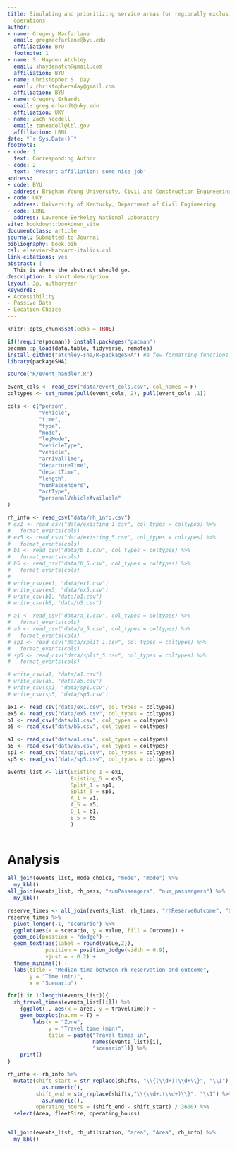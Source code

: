 ```yaml
---
title: Simulating and prioritizing service areas for regionally exclusive microtransit
  operations.
author:
- name: Gregory Macfarlane
  email: gregmacfarlane@byu.edu
  affiliation: BYU
  footnote: 1
- name: S. Hayden Atchley
  email: shaydenatch@gmail.com
  affiliation: BYU
- name: Christopher S. Day
  email: christophersday@gmail.com
  affiliation: BYU
- name: Gregory Erhardt
  email: greg.erhardt@uky.edu
  affiliation: UKY
- name: Zach Needell
  email: zaneedell@lbl.gov
  affiliation: LBNL
date: "`r Sys.Date()`"
footnote:
- code: 1
  text: Corresponding Author
- code: 2
  text: 'Present affiliation: some nice job'
address:
- code: BYU
  address: Brigham Young University, Civil and Construction Engineering Department
- code: UKY
  address: University of Kentucky, Department of Civil Engineering
- code: LBNL
  address: Lawrence Berkeley National Laboratory
site: bookdown::bookdown_site
documentclass: article
journal: Submitted to Journal
bibliography: book.bib
csl: elsevier-harvard-italics.csl
link-citations: yes
abstract: |
  This is where the abstract should go.
description: A short description
layout: 3p, authoryear
keywords:
- Accessibility
- Passive Data
- Location Choice
---
```


```r
knitr::opts_chunk$set(echo = TRUE)
```

```r
if(!require(pacman)) install.packages("pacman")
pacman::p_load(data.table, tidyverse, remotes)
install_github("atchley-sha/R-packageSHA") #a few formatting functions
library(packageSHA)
```

```r
source("R/event_handler.R")
```

```r
event_cols <- read_csv("data/event_cols.csv", col_names = F)
coltypes <- set_names(pull(event_cols, 2), pull(event_cols ,1))
```

```r
cols <- c("person",
          "vehicle",
          "time",
          "type",
          "mode",
          "legMode",
          "vehicleType",
          "vehicle",
          "arrivalTime",
          "departureTime",
          "departTime",
          "length",
          "numPassengers",
          "actType",
          "personalVehicleAvailable"
)
```

```r
rh_info <- read_csv("data/rh_info.csv")
# ex1 <- read_csv("data/existing_1.csv", col_types = coltypes) %>%
#   format_events(cols)
# ex5 <- read_csv("data/existing_5.csv", col_types = coltypes) %>%
#   format_events(cols)
# b1 <- read_csv("data/b_1.csv", col_types = coltypes) %>%
#   format_events(cols)
# b5 <- read_csv("data/b_5.csv", col_types = coltypes) %>%
#   format_events(cols)
# 
# write_csv(ex1, "data/ex1.csv")
# write_csv(ex5, "data/ex5.csv")
# write_csv(b1, "data/b1.csv")
# write_csv(b5, "data/b5.csv")

# a1 <- read_csv("data/a_1.csv", col_types = coltypes) %>%
#   format_events(cols)
# a5 <- read_csv("data/a_5.csv", col_types = coltypes) %>%
#   format_events(cols)
# sp1 <- read_csv("data/split_1.csv", col_types = coltypes) %>%
#   format_events(cols)
# sp5 <- read_csv("data/split_5.csv", col_types = coltypes) %>%
#   format_events(cols)

# write_csv(a1, "data/a1.csv")
# write_csv(a5, "data/a5.csv")
# write_csv(sp1, "data/sp1.csv")
# write_csv(sp5, "data/sp5.csv")

ex1 <- read_csv("data/ex1.csv", col_types = coltypes)
ex5 <- read_csv("data/ex5.csv", col_types = coltypes)
b1 <- read_csv("data/b1.csv", col_types = coltypes)
b5 <- read_csv("data/b5.csv", col_types = coltypes)

a1 <- read_csv("data/a1.csv", col_types = coltypes)
a5 <- read_csv("data/a5.csv", col_types = coltypes)
sp1 <- read_csv("data/sp1.csv", col_types = coltypes)
sp5 <- read_csv("data/sp5.csv", col_types = coltypes)

events_list <- list(Existing_1 = ex1,
                    Existing_5 = ex5,
                    Split_1 = sp1,
                    Split_5 = sp5,
                    A_1 = a1,
                    A_5 = a5,
                    B_1 = b1,
                    B_5 = b5
                    ) 
  
```


Analysis
=========================

```r
all_join(events_list, mode_choice, "mode", "mode") %>% 
  my_kbl()
all_join(events_list, rh_pass, "numPassengers", "num_passengers") %>% 
  my_kbl()

reserve_times <- all_join(events_list, rh_times, "rhReserveOutcome", "Outcome")
reserve_times %>% 
  pivot_longer(-1, "scenario") %>% 
  ggplot(aes(x = scenario, y = value, fill = Outcome)) +
  geom_col(position = "dodge") +
  geom_text(aes(label = round(value,2)),
            position = position_dodge(width = 0.9),
            vjust = - 0.2) +
  theme_minimal() +
  labs(title = "Median time between rh reservation and outcome", 
       y = "Time (min)",
       x = "Scenario")

for(i in 1:length(events_list)){
  rh_travel_times(events_list[[i]]) %>% 
    {ggplot(., aes(x = area, y = travelTime)) +
    geom_boxplot(na.rm = T) +
        labs(x = "Zone",
             y = "Travel time (min)",
             title = paste("Travel times in",
                           names(events_list)[i],
                           "scenario"))} %>% 
    print()
}  
```

```r
rh_info <- rh_info %>% 
  mutate(shift_start = str_replace(shifts, "\\{(\\d+):\\d+\\}", "\\1") %>% 
           as.numeric(),
         shift_end = str_replace(shifts,"\\{\\d+:(\\d+)\\}", "\\1") %>% 
           as.numeric(),
         operating_hours = (shift_end - shift_start) / 3600) %>% 
  select(Area, fleetSize, operating_hours)


all_join(events_list, rh_utilization, "area", "Area", rh_info) %>% 
  my_kbl()
```






